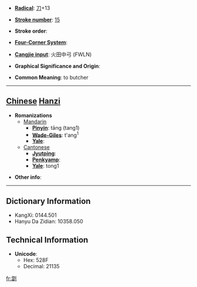 * '''[[Wiktionary:Chinese radical index| Radical]]''': [[Wiktionary:Chinese radical index 刀|刀]]+13

* '''[[Wiktionary:Chinese total strokes index|Stroke number]]''': [[Wiktionary:Chinese total strokes index 15|15]]

* '''Stroke order''': 

* '''[[Wiktionary:Chinese four corner index|Four-Corner System]]''': 

* '''[[Wiktionary:Chinese Cangjie index|Cangjie input]]''': 火田中弓 (FWLN)

* '''Graphical Significance and Origin''': 

* '''Common Meaning''': to butcher

----

== [[Chinese]] [[Hanzi]] ==

* '''Romanizations'''
** [[Mandarin]]
*** '''[[Pinyin]]''': tāng (tang1)
*** '''[[Wade-Giles]]''': t'ang<sup>1</sup>
*** '''[[Yale]]''': 
**[[Cantonese]]
***'''[[Jyutping]]''':
***'''[[Penkyamp]]''': 
***'''[[Yale]]''': tong1

* '''Other info''': 

----

== Dictionary Information ==

* KangXi: 0144.501
* Hanyu Da Zidian: 10358.050

== Technical Information ==

* '''Unicode''':
** Hex: 528F
** Decimal: 21135

[[fr:劏]]